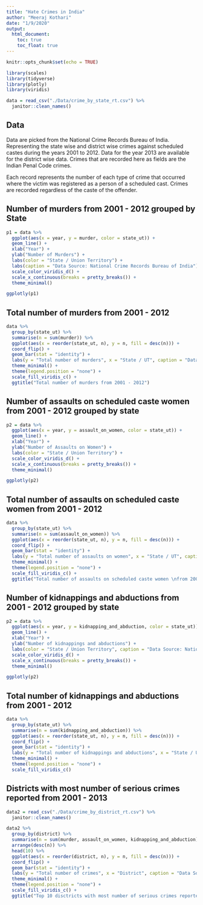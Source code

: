 ```yaml
---
title: "Hate Crimes in India"
author: "Meeraj Kothari"
date: "1/9/2020"
output: 
  html_document:
    toc: true
    toc_float: true
---
```


```r
knitr::opts_chunk$set(echo = TRUE)
```

```r
library(scales)
library(tidyverse)
library(plotly)
library(viridis)

data = read_csv("./Data/crime_by_state_rt.csv") %>% 
  janitor::clean_names()
```

## Data 

Data are picked from the National Crime Records Bureau of India. Representing the state wise and district wise crimes against scheduled castes during the years 2001 to 2012. Data for the year 2013 are available for the district wise data. Crimes that are recorded here as fields are the Indian Penal Code crimes.

Each record represents the number of each type of crime that occurred where the victim was registered as a person of a scheduled cast. Crimes are recorded regardless of the caste of the offender.

## Number of murders from 2001 - 2012 grouped by State

```r
p1 = data %>% 
  ggplot(aes(x = year, y = murder, color = state_ut)) +
  geom_line() + 
  xlab("Year") + 
  ylab("Number of Murders") + 
  labs(color = "State / Union Territory") + 
  labs(caption = "Data Source: National Crime Records Bureau of India") +
  scale_color_viridis_d() +
  scale_x_continuous(breaks = pretty_breaks()) + 
  theme_minimal()

ggplotly(p1) 
```

## Total number of murders from 2001 - 2012  

```r
data %>% 
  group_by(state_ut) %>%
  summarise(n = sum(murder)) %>% 
  ggplot(aes(x = reorder(state_ut, n), y = n, fill = desc(n))) + 
  coord_flip() + 
  geom_bar(stat = "identity") + 
  labs(y = "Total number of murders", x = "State / UT", caption = "Data Source: National Crime Records Bureau of India") + 
  theme_minimal() + 
  theme(legend.position = "none") + 
  scale_fill_viridis_c() + 
  ggtitle("Total number of murders from 2001 - 2012") 
```

## Number of assaults on scheduled caste women from 2001 - 2012 grouped by state 

```r
p2 = data %>% 
  ggplot(aes(x = year, y = assault_on_women, color = state_ut)) +
  geom_line() + 
  xlab("Year") + 
  ylab("Number of Assaults on Women") + 
  labs(color = "State / Union Territory") + 
  scale_color_viridis_d() +
  scale_x_continuous(breaks = pretty_breaks()) + 
  theme_minimal()

ggplotly(p2) 
```

## Total number of assaults on scheduled caste women from 2001 - 2012

```r
data %>% 
  group_by(state_ut) %>%
  summarise(n = sum(assault_on_women)) %>% 
  ggplot(aes(x = reorder(state_ut, n), y = n, fill = desc(n))) + 
  coord_flip() + 
  geom_bar(stat = "identity") + 
  labs(y = "Total number of assaults on women", x = "State / UT", caption = "Data Source: National Crime Records Bureau of India") + 
  theme_minimal() + 
  theme(legend.position = "none") + 
  scale_fill_viridis_c() +
  ggtitle("Total number of assaults on scheduled caste women \nfrom 2001 - 2012") 
```

## Number of kidnappings and abductions from 2001 - 2012 grouped by state 

```r
p2 = data %>% 
  ggplot(aes(x = year, y = kidnapping_and_abduction, color = state_ut)) +
  geom_line() + 
  xlab("Year") + 
  ylab("Number of kidnappings and abductions") + 
  labs(color = "State / Union Territory", caption = "Data Source: National Crime Records Bureau of India") + 
  scale_color_viridis_d() +
  scale_x_continuous(breaks = pretty_breaks()) + 
  theme_minimal()

ggplotly(p2) 
```

## Total number of kidnappings and abductions from 2001 - 2012

```r
data %>% 
  group_by(state_ut) %>%
  summarise(n = sum(kidnapping_and_abduction)) %>% 
  ggplot(aes(x = reorder(state_ut, n), y = n, fill = desc(n))) + 
  coord_flip() + 
  geom_bar(stat = "identity") + 
  labs(y = "Total number of kidnappings and abductions", x = "State / UT", caption = "Data Source: National Crime Records Bureau of India") + 
  theme_minimal() + 
  theme(legend.position = "none") + 
  scale_fill_viridis_c() 
```

## Districts with most number of serious crimes reported from 2001 - 2013 

```r
data2 = read_csv("./Data/crime_by_district_rt.csv") %>% 
  janitor::clean_names()

data2 %>% 
  group_by(district) %>%
  summarise(n = sum(murder, assault_on_women, kidnapping_and_abduction)) %>%
  arrange(desc(n)) %>% 
  head(10) %>% 
  ggplot(aes(x = reorder(district, n), y = n, fill = desc(n))) + 
  coord_flip() + 
  geom_bar(stat = "identity") + 
  labs(y = "Total number of crimes", x = "District", caption = "Data Source: National Crime Records Bureau of India") + 
  theme_minimal() + 
  theme(legend.position = "none") + 
  scale_fill_viridis_c() + 
  ggtitle("Top 10 disctricts with most number of serious crimes reported \nagainst scheduled castes in India 2001 - 2013") 
```



